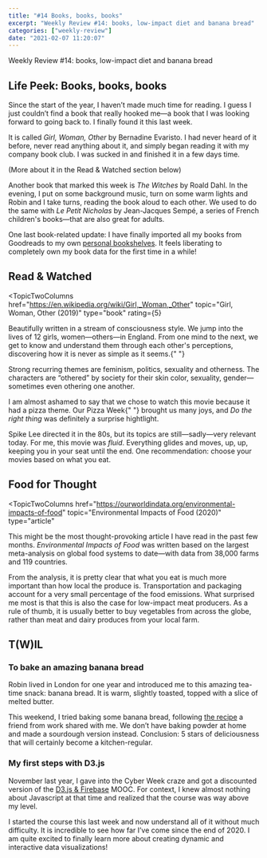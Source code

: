 ```yaml
---
title: "#14 Books, books, books"
excerpt: "Weekly Review #14: books, low-impact diet and banana bread"
categories: ["weekly-review"]
date: "2021-02-07 11:20:07"
---
```


<Flex>
  <Column double>
    <FeaturedArtistImage
      artistHref="https://dribbble.com/shots/2786339-Mariah-Idrissi-Badass"
      imageSrc="https://cdn.dribbble.com/users/39645/screenshots/2786339/dribbble2.png"
      imageAlt="Mariah Idrissi, Badass. by Maggie Bignell"
      artistName="Maggie Bignell"
    />
  </Column>
  <Column>
    <p>Weekly Review #14: books, low-impact diet and banana bread</p>
  </Column>
</Flex>

## Life Peek: Books, books, books

Since the start of the year, I haven’t made much time for reading. I guess I just couldn’t find a book that really hooked me—a book that I was looking forward to going back to. I finally found it this last week.

It is called <cite>Girl, Woman, Other</cite> by Bernadine Evaristo. I had never heard of it before, never read anything about it, and simply began reading it with my company book club. I was sucked in and finished it in a few days time.

<Comment>
  <Link href="#read-and-watched">
    (More about it in the Read & Watched section below)
  </Link>
</Comment>

Another book that marked this week is <cite>The Witches</cite> by Roald Dahl. In the evening, I put on some background music, turn on some warm lights and Robin and I take turns, reading the book aloud to each other. We used to do the same with <cite>Le Petit Nicholas</cite> by Jean-Jacques Sempé, a series of French children's books—that are also great for adults.

One last book-related update: I have finally imported all my books from Goodreads to my own [personal bookshelves](/books). It feels liberating to completely own my book data for the first time in a while!

<h2 id="read-and-watched">Read & Watched</h2>

<TopicTwoColumns
  href="https://en.wikipedia.org/wiki/Girl,_Woman,_Other"
  topic="Girl, Woman, Other (2019)"
  type="book"
  rating={5}
>
  <p>
    Beautifully written in a stream of consciousness style. We jump into the
    lives of 12 girls, women—others—in England. From one mind to the next, we
    get to know and understand them through each other's perceptions,
    discovering how it is never as simple as it seems.{" "}
  </p>
  <p>
    Strong recurring themes are feminism, politics, sexuality and otherness. The
    characters are “othered” by society for their skin color, sexuality,
    gender—sometimes even othering one another.
  </p>
</TopicTwoColumns>
<TopicTwoColumns
  href="https://en.wikipedia.org/wiki/Do_the_Right_Thing"
  topic="Do the right thing (1989)"
  type="movie"
  rating={5}
>
  <p>
    I am almost ashamed to say that we chose to watch this movie because it had
    a pizza theme. Our <Link href="/blog/13-holiday-at-home">Pizza Week</Link>{" "}
    brought us many joys, and <cite>Do the right thing</cite> was definitely a
    surprise hightlight.
  </p>
  <p>
    Spike Lee directed it in the 80s, but its topics are still—sadly—very
    relevant today. For me, this movie was <em>fluid</em>. Everything glides and
    moves, up, up, keeping you in your seat until the end. One recommendation:
    choose your movies based on what you eat.
  </p>
</TopicTwoColumns>

## Food for Thought

<TopicTwoColumns
  href="https://ourworldindata.org/environmental-impacts-of-food"
  topic="Environmental Impacts of Food (2020)"
  type="article"
>
  <p>
    This might be the most thought-provoking article I have read in the past few
    months. <cite>Environmental Impacts of Food</cite> was written based on the
    largest meta-analysis on global food systems to date—with data from 38,000
    farms and 119 countries.
  </p>
  <p>
    From the analysis, it is pretty clear that what you eat is much more
    important than how local the produce is. Transportation and packaging
    account for a very small percentage of the food emissions. What surprised me
    most is that this is also the case for low-impact meat producers. As a rule
    of thumb, it is usually better to buy vegetables from across the globe,
    rather than meat and dairy produces from your local farm.
  </p>
</TopicTwoColumns>

## T(W)IL

### To bake an amazing banana bread

Robin lived in London for one year and introduced me to this amazing tea-time snack: banana bread. It is warm, slightly toasted, topped with a slice of melted butter.

This weekend, I tried baking some banana bread, following [the recipe](/recipe-book/banana-bread) a friend from work shared with me. We don’t have baking powder at home and made a sourdough version instead. Conclusion: 5 stars of deliciousness that will certainly become a kitchen-regular.

### My first steps with D3.js

November last year, I gave into the Cyber Week craze and got a discounted version of the [D3.js & Firebase](https://www.udemy.com/course/build-data-uis-with-d3-firebase/) MOOC. For context, I knew almost nothing about Javascript at that time and realized that the course was way above my level.

I started the course this last week and now understand all of it without much difficulty. It is incredible to see how far I’ve come since the end of 2020. I am quite excited to finally learn more about creating dynamic and interactive data visualizations!
